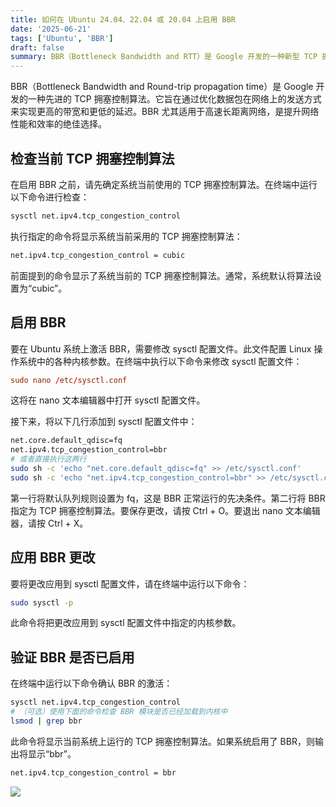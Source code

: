 ```yaml
---
title: 如何在 Ubuntu 24.04、22.04 或 20.04 上启用 BBR
date: '2025-06-21'
tags: ['Ubuntu', 'BBR']
draft: false
summary: BBR（Bottleneck Bandwidth and RTT）是 Google 开发的一种新型 TCP 拥塞控制算法，可显著提高网络吞吐量并降低延迟，特别适用于高丢包、高延迟环境下的传输优化。本文将带你快速了解并在 Ubuntu 20.04、22.04 和 24.04 系统上启用 BBR。
---
```


BBR（Bottleneck Bandwidth and Round-trip propagation time）是 Google 开发的一种先进的 TCP 拥塞控制算法。它旨在通过优化数据包在网络上的发送方式来实现更高的带宽和更低的延迟。BBR 尤其适用于高速长距离网络，是提升网络性能和效率的绝佳选择。

## 检查当前 TCP 拥塞控制算法
在启用 BBR 之前，请先确定系统当前使用的 TCP 拥塞控制算法。在终端中运行以下命令进行检查：
```sh
sysctl net.ipv4.tcp_congestion_control
```
执行指定的命令将显示系统当前采用的 TCP 拥塞控制算法：
```sh
net.ipv4.tcp_congestion_control = cubic
```

前面提到的命令显示了系统当前的 TCP 拥塞控制算法。通常，系统默认将算法设置为“cubic”。

## 启用 BBR
要在 Ubuntu 系统上激活 BBR，需要修改 sysctl 配置文件。此文件配置 Linux 操作系统中的各种内核参数。在终端中执行以下命令来修改 sysctl 配置文件：
```conf
sudo nano /etc/sysctl.conf
```
这将在 nano 文本编辑器中打开 sysctl 配置文件。

接下来，将以下几行添加到 sysctl 配置文件中：
```sh
net.core.default_qdisc=fq
net.ipv4.tcp_congestion_control=bbr
# 或者直接执行这两行
sudo sh -c 'echo "net.core.default_qdisc=fq" >> /etc/sysctl.conf'
sudo sh -c 'echo "net.ipv4.tcp_congestion_control=bbr" >> /etc/sysctl.conf'
```
第一行将默认队列规则设置为 fq，这是 BBR 正常运行的先决条件。第二行将 BBR 指定为 TCP 拥塞控制算法。要保存更改，请按 Ctrl + O。要退出 nano 文本编辑器，请按 Ctrl + X。


## 应用 BBR 更改

要将更改应用到 sysctl 配置文件，请在终端中运行以下命令：
```sh
sudo sysctl -p
```
此命令将把更改应用到 sysctl 配置文件中指定的内核参数。

## 验证 BBR 是否已启用
在终端中运行以下命令确认 BBR 的激活：
```sh
sysctl net.ipv4.tcp_congestion_control
# （可选）使用下面的命令检查 BBR 模块是否已经加载到内核中
lsmod | grep bbr
```

此命令将显示当前系统上运行的 TCP 拥塞控制算法。如果系统启用了 BBR，则输出将显示“bbr”。

```sh
net.ipv4.tcp_congestion_control = bbr
```

![](/static/images/bbr_status.png)

